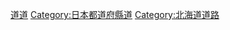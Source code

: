 <!--{{Template:Category:日本の都道府県/下位|1=北海道|2=[[北海道の道道一覧|道道]]|3=|4=交通|5=みち|LinkCat=道}}-->

{{DEFAULTSORT:Hokkaido}}
[[Category:北海道地方道路|道道]]
[[Category:日本都道府縣道|Category:日本都道府縣道]]
[[Category:北海道道路|Category:北海道道路]]